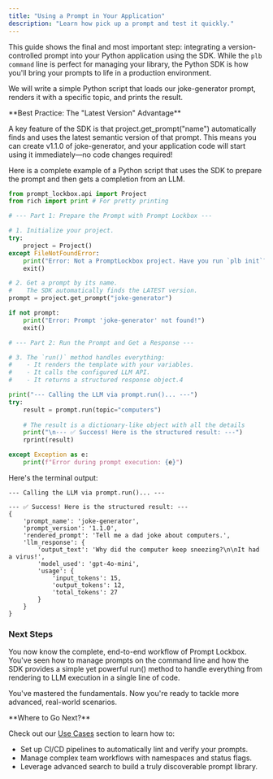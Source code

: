 ```yaml
---
title: "Using a Prompt in Your Application"
description: "Learn how pick up a prompt and test it quickly."
---
```


This guide shows the final and most important step: integrating a version-controlled prompt into your Python application using the SDK. While the `plb command` line is perfect for managing your library, the Python SDK is how you'll bring your prompts to life in a production environment.

We will write a simple Python script that loads our joke-generator prompt, renders it with a specific topic, and prints the result.

<Tip>
  **Best Practice: The "Latest Version" Advantage**

  A key feature of the SDK is that project.get_prompt("name") automatically finds and uses the latest semantic version of that prompt. This means you can create v1.1.0 of joke-generator, and your application code will start using it immediately—no code changes required\!
</Tip>

Here is a complete example of a Python script that uses the SDK to prepare the prompt and then gets a completion from an LLM.

```python
from prompt_lockbox.api import Project
from rich import print # For pretty printing

# --- Part 1: Prepare the Prompt with Prompt Lockbox ---

# 1. Initialize your project.
try:
    project = Project()
except FileNotFoundError:
    print("Error: Not a PromptLockbox project. Have you run `plb init`?")
    exit()

# 2. Get a prompt by its name.
#    The SDK automatically finds the LATEST version.
prompt = project.get_prompt("joke-generator")

if not prompt:
    print("Error: Prompt 'joke-generator' not found!")
    exit()

# --- Part 2: Run the Prompt and Get a Response ---

# 3. The `run()` method handles everything:
#    - It renders the template with your variables.
#    - It calls the configured LLM API.
#    - It returns a structured response object.4

print("--- Calling the LLM via prompt.run()... ---")
try:
    result = prompt.run(topic="computers")
    
    # The result is a dictionary-like object with all the details
    print("\n--- ✅ Success! Here is the structured result: ---")
    rprint(result)

except Exception as e:
    print(f"Error during prompt execution: {e}")
```

Here's the terminal output:

```text
--- Calling the LLM via prompt.run()... ---

--- ✅ Success! Here is the structured result: ---
{
    'prompt_name': 'joke-generator',
    'prompt_version': '1.1.0',
    'rendered_prompt': 'Tell me a dad joke about computers.',
    'llm_response': {
        'output_text': 'Why did the computer keep sneezing?\n\nIt had a virus!',
        'model_used': 'gpt-4o-mini',
        'usage': {
            'input_tokens': 15,
            'output_tokens': 12,
            'total_tokens': 27
        }
    }
}
```

### Next Steps

You now know the complete, end-to-end workflow of Prompt Lockbox. You've seen how to manage prompts on the command line and how the SDK provides a simple yet powerful run() method to handle everything from rendering to LLM execution in a single line of code.

You've mastered the fundamentals. Now you're ready to tackle more advanced, real-world scenarios.

<Check>
  **Where to Go Next?**

  Check out our [Use Cases](/use_cases) section to learn how to:

  - Set up CI/CD pipelines to automatically lint and verify your prompts.
  - Manage complex team workflows with namespaces and status flags.
  - Leverage advanced search to build a truly discoverable prompt library. 
</Check>